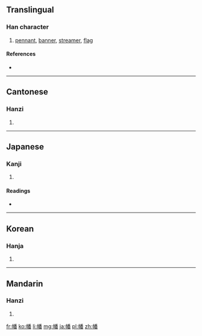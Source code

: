 ==Translingual==

===Han character===
{{Han char|rn=50|rad=巾|as=12|sn=15|four=4226<sub>9</sub>|canj=中月竹木田 (LBHDW)|ids=⿰[[巾]][[番]]}}

# [[pennant]], [[banner]], [[streamer]], [[flag]]

====References====
* {{Han ref|kx=0336.260|dkj=09086|dj=0643.240|hdz=10754.140|uh=5E61|ud=24161|bh=BC6E|bd=48238}}

----

==Cantonese==

===Hanzi===
{{yue-hanzi|jyut=|y=faan1}}

# {{defn|lang=yue|sort=巾12}}

----

==Japanese==

===Kanji===
{{ja-kanji|grade=|rs=巾12}}

# {{defn|lang=ja|sort=巾12}}

====Readings====
* {{ja-readings|on=[[はん]] (han), [[ほん]] (hon)|kun=[[はた]] (hata)}}

----

==Korean==

===Hanja===
{{ko-hanja|hangeul=번|rv=beon|mr=pŏn}}

# {{defn|lang=ko|sort=巾12}}

----

==Mandarin==

===Hanzi===
{{cmn-hanzi|pin=[[fān]] ([[fan1]])|wg=fan<sup>1</sup>}}

# {{defn|lang=cmn|sort=巾12}}

[[fr:幡]]
[[ko:幡]]
[[li:幡]]
[[mg:幡]]
[[ja:幡]]
[[pl:幡]]
[[zh:幡]]